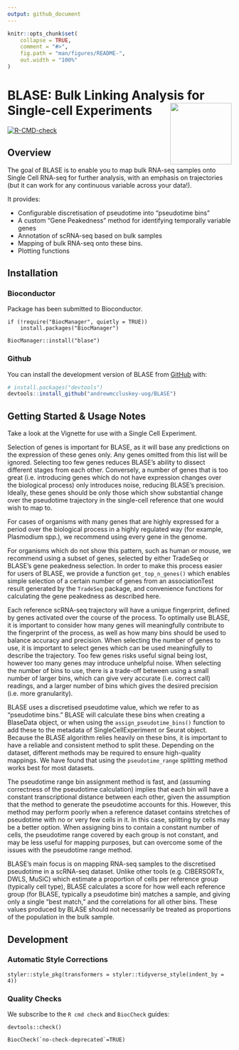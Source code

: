 ```yaml
---
output: github_document
---
```


<!-- README.md is generated from README.Rmd. Please edit that file -->

```r
knitr::opts_chunk$set(
    collapse = TRUE,
    comment = "#>",
    fig.path = "man/figures/README-",
    out.width = "100%"
)
```

# BLASE: Bulk Linking Analysis for Single-cell Experiments <a href="man/figures/logo.png"><img src="man/figures/logo.png" align="right" height="138" /></a>
<!-- badges: start -->
  [![R-CMD-check](https://github.com/andrewmccluskey-uog/BLASE/actions/workflows/R-CMD-check.yaml/badge.svg)](https://github.com/andrewmccluskey-uog/BLASE/actions/workflows/R-CMD-check.yaml)
<!-- badges: end -->

## Overview

The goal of BLASE is to enable you to map bulk RNA-seq samples onto Single Cell RNA-seq for further analysis, with an emphasis on trajectories (but it can work for any continuous variable across your data!).

It provides:  


- Configurable discretisation of pseudotime into “pseudotime bins”
- A custom "Gene Peakedness" method for identifying temporally
  variable genes
- Annotation of scRNA-seq based on bulk samples
- Mapping of bulk RNA-seq onto these bins.
- Plotting functions

## Installation

### Bioconductor
Package has been submitted to Bioconductor.

```
if (!require("BiocManager", quietly = TRUE))
    install.packages("BiocManager")

BiocManager::install("blase")
```

### Github

You can install the development version of BLASE from [GitHub](https://github.com/) with:

``` r
# install.packages("devtools")
devtools::install_github("andrewmccluskey-uog/BLASE")
```

## Getting Started & Usage Notes

Take a look at the Vignette for use with a Single Cell Experiment.

Selection of genes is important for BLASE, as it will base any predictions on the expression of these genes only. Any genes omitted from this list will be ignored. Selecting too few genes reduces BLASE's ability to dissect different stages from each other. Conversely, a number of genes that is too great (i.e. introducing genes which do not have expression changes over the biological process) only introduces noise, reducing BLASE's precision. Ideally, these genes should be only those which show substantial change over the pseudotime trajectory in the single-cell reference that one would wish to map to.

For cases of organisms with many genes that are highly expressed for a period over the biological process in a highly regulated way (for example, Plasmodium spp.), we recommend using every gene in the genome. 

For organisms which do not show this pattern, such as human or mouse, we recommend using a subset of genes, selected by either TradeSeq or BLASE's gene peakedness selection. In order to make this process easier for users of BLASE, we provide a function `get_top_n_genes()` which enables simple selection of a certain number of genes from an associationTest result generated by the `TradeSeq` package, and convenience functions for calculating the gene peakedness as described here.

Each reference scRNA-seq trajectory will have a unique fingerprint, defined by genes activated over the course of the process. To optimally use BLASE, it is important to consider how many genes will meaningfully contribute to the fingerprint of the process, as well as how many bins should be used to balance accuracy and precision. When selecting the number of genes to use, it is important to select genes which can be used meaningfully to describe the trajectory. Too few genes risks useful signal being lost, however too many genes may introduce  unhelpful noise. When selecting the number of bins to use, there is a trade-off between using a small number of larger bins, which can give very accurate (i.e. correct call) readings, and a larger number of bins which gives the desired precision (i.e. more granularity). 

BLASE uses a discretised pseudotime value, which we refer to as "pseudotime bins." BLASE will calculate these bins when creating a BlaseData object, or when using the `assign_pseudotime_bins()` function to add these to the metadata of SingleCellExperiment or Seurat object. Because the BLASE algorithm relies heavily on these bins, it is important to have a reliable and consistent method to split these. Depending on the dataset, different methods may be required to ensure high-quality mappings. We have found that using the `pseudotime_range` splitting method works best for most datasets.

The pseudotime range bin assignment method is fast, and (assuming correctness of the pseudotime calculation) implies that each bin will have a constant transcriptional distance between each other, given the assumption that the method to generate the pseudotime accounts for this.
However, this method may perform poorly when a reference dataset contains stretches of pseudotime with no or very few cells in it. In this case, splitting by cells may be a better option.
When assigning bins to contain a constant number of cells, the pseudotime range covered by each group is not constant, and may be less useful for mapping purposes, but can overcome some of the issues with the pseudotime range method.

BLASE's main focus is on mapping RNA-seq samples to the discretised pseudotime in a scRNA-seq dataset. Unlike other tools (e.g. CIBERSORTx, DWLS, MuSiC) which estimate a proportion of cells per reference group (typically cell type), BLASE calculates a score for how well each reference group (for BLASE, typically a pseudotime bin) matches a sample, and giving only a single "best match," and the correlations for all other bins. These values produced by BLASE should not necessarily be treated as proportions of the population in the bulk sample.

## Development

### Automatic Style Corrections

```
styler::style_pkg(transformers = styler::tidyverse_style(indent_by = 4))
```

### Quality Checks

We subscribe to the `R cmd check` and `BiocCheck` guides:

```
devtools::check()
```

```
BiocCheck(`no-check-deprecated`=TRUE)
```
